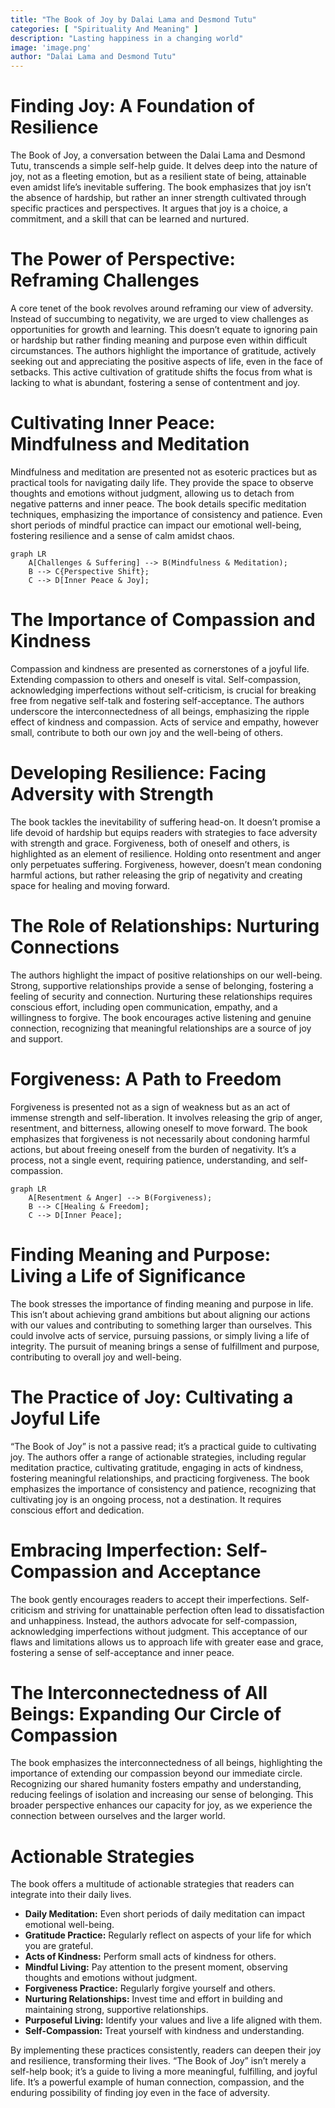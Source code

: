 ```yaml
---
title: "The Book of Joy by Dalai Lama and Desmond Tutu"
categories: [ "Spirituality And Meaning" ]
description: "Lasting happiness in a changing world"
image: 'image.png'
author: "Dalai Lama and Desmond Tutu"
---
```

# Finding Joy: A Foundation of Resilience

The Book of Joy, a conversation between the Dalai Lama and Desmond Tutu, transcends a simple self-help guide. It delves deep into the nature of joy, not as a fleeting emotion, but as a resilient state of being, attainable even amidst life's inevitable suffering. The book emphasizes that joy isn't the absence of hardship, but rather an inner strength cultivated through specific practices and perspectives. It argues that joy is a choice, a commitment, and a skill that can be learned and nurtured.

#  The Power of Perspective: Reframing Challenges

A core tenet of the book revolves around reframing our view of adversity. Instead of succumbing to negativity, we are urged to view challenges as opportunities for growth and learning. This doesn't equate to ignoring pain or hardship but rather finding meaning and purpose even within difficult circumstances. The authors highlight the importance of gratitude, actively seeking out and appreciating the positive aspects of life, even in the face of setbacks. This active cultivation of gratitude shifts the focus from what is lacking to what is abundant, fostering a sense of contentment and joy.


# Cultivating Inner Peace: Mindfulness and Meditation

Mindfulness and meditation are presented not as esoteric practices but as practical tools for navigating daily life. They provide the space to observe thoughts and emotions without judgment, allowing us to detach from negative patterns and inner peace. The book details specific meditation techniques, emphasizing the importance of consistency and patience. Even short periods of mindful practice can impact our emotional well-being, fostering resilience and a sense of calm amidst chaos.

```mermaid
graph LR
    A[Challenges & Suffering] --> B(Mindfulness & Meditation);
    B --> C{Perspective Shift};
    C --> D[Inner Peace & Joy];
```

#  The Importance of Compassion and Kindness

Compassion and kindness are presented as cornerstones of a joyful life. Extending compassion to others and oneself is vital. Self-compassion, acknowledging imperfections without self-criticism, is crucial for breaking free from negative self-talk and fostering self-acceptance. The authors underscore the interconnectedness of all beings, emphasizing the ripple effect of kindness and compassion. Acts of service and empathy, however small, contribute to both our own joy and the well-being of others.


#  Developing Resilience: Facing Adversity with Strength

The book tackles the inevitability of suffering head-on. It doesn't promise a life devoid of hardship but equips readers with strategies to face adversity with strength and grace.  Forgiveness, both of oneself and others, is highlighted as an element of resilience. Holding onto resentment and anger only perpetuates suffering.  Forgiveness, however, doesn't mean condoning harmful actions, but rather releasing the grip of negativity and creating space for healing and moving forward.


# The Role of Relationships: Nurturing Connections

The authors highlight the impact of positive relationships on our well-being. Strong, supportive relationships provide a sense of belonging, fostering a feeling of security and connection. Nurturing these relationships requires conscious effort, including open communication, empathy, and a willingness to forgive. The book encourages active listening and genuine connection, recognizing that meaningful relationships are a source of joy and support.


#  Forgiveness:  A Path to Freedom

Forgiveness is presented not as a sign of weakness but as an act of immense strength and self-liberation. It involves releasing the grip of anger, resentment, and bitterness, allowing oneself to move forward.  The book emphasizes that forgiveness is not necessarily about condoning harmful actions, but about freeing oneself from the burden of negativity.  It’s a process, not a single event, requiring patience, understanding, and self-compassion.

```mermaid
graph LR
    A[Resentment & Anger] --> B(Forgiveness);
    B --> C[Healing & Freedom];
    C --> D[Inner Peace];
```

#  Finding Meaning and Purpose: Living a Life of Significance

The book stresses the importance of finding meaning and purpose in life. This isn't about achieving grand ambitions but about aligning our actions with our values and contributing to something larger than ourselves. This could involve acts of service, pursuing passions, or simply living a life of integrity. The pursuit of meaning brings a sense of fulfillment and purpose, contributing to overall joy and well-being.

# The Practice of Joy: Cultivating a Joyful Life

"The Book of Joy" is not a passive read; it’s a practical guide to cultivating joy.  The authors offer a range of actionable strategies, including regular meditation practice, cultivating gratitude, engaging in acts of kindness, fostering meaningful relationships, and practicing forgiveness.  The book emphasizes the importance of consistency and patience, recognizing that cultivating joy is an ongoing process, not a destination.  It requires conscious effort and dedication.

#  Embracing Imperfection: Self-Compassion and Acceptance

The book gently encourages readers to accept their imperfections. Self-criticism and striving for unattainable perfection often lead to dissatisfaction and unhappiness. Instead, the authors advocate for self-compassion, acknowledging imperfections without judgment. This acceptance of our flaws and limitations allows us to approach life with greater ease and grace, fostering a sense of self-acceptance and inner peace.


#  The Interconnectedness of All Beings:  Expanding Our Circle of Compassion

The book emphasizes the interconnectedness of all beings, highlighting the importance of extending our compassion beyond our immediate circle.  Recognizing our shared humanity fosters empathy and understanding, reducing feelings of isolation and increasing our sense of belonging.  This broader perspective enhances our capacity for joy, as we experience the connection between ourselves and the larger world.


# Actionable Strategies

The book offers a multitude of actionable strategies that readers can integrate into their daily lives.

* **Daily Meditation:** Even short periods of daily meditation can impact emotional well-being.
* **Gratitude Practice:** Regularly reflect on aspects of your life for which you are grateful.
* **Acts of Kindness:** Perform small acts of kindness for others.
* **Mindful Living:** Pay attention to the present moment, observing thoughts and emotions without judgment.
* **Forgiveness Practice:** Regularly forgive yourself and others.
* **Nurturing Relationships:** Invest time and effort in building and maintaining strong, supportive relationships.
* **Purposeful Living:** Identify your values and live a life aligned with them.
* **Self-Compassion:** Treat yourself with kindness and understanding.

By implementing these practices consistently, readers can deepen their joy and resilience, transforming their lives. "The Book of Joy" isn't merely a self-help book; it's a guide to living a more meaningful, fulfilling, and joyful life. It's a powerful example of human connection, compassion, and the enduring possibility of finding joy even in the face of adversity.

